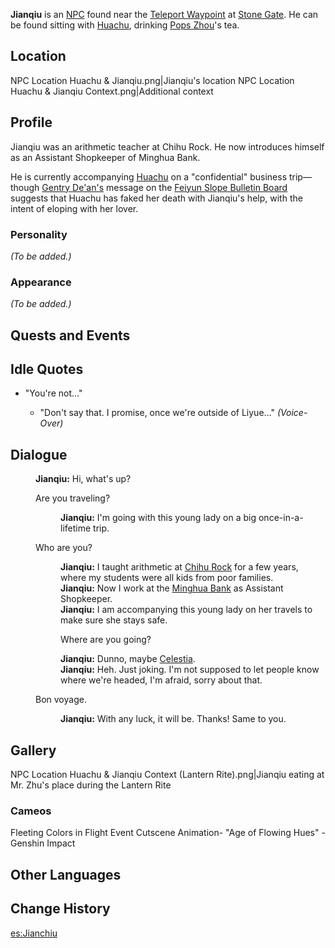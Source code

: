 {{Meta
<!-- REMOVE THIS TEMPLATE AFTER ADDING MISSING INFO -->
|missing_NPC_profile  = yes
}}
{{Character Infobox
|image            = NPC Jianqiu.png
|region           = Liyue
|type             = NPC
}}
'''Jianqiu''' is an [[NPC]] found near the [[Teleport Waypoint]] at [[Stone Gate]]. He can be found sitting with [[Huachu]], drinking [[Pops Zhou]]'s tea.

==Location==
<gallery hideaddbutton="true" captionalign="center">
NPC Location Huachu & Jianqiu.png|Jianqiu's location
NPC Location Huachu & Jianqiu Context.png|Additional context
</gallery>

==Profile==
<!-- detailed story/lore information goes here -->
Jianqiu was an arithmetic teacher at Chihu Rock.  He now introduces himself as an Assistant Shopkeeper of Minghua Bank.

He is currently accompanying [[Huachu]] on a "confidential" business trip&mdash;though [[Gentry De'an|Gentry De'an's]] message on the [[Feiyun Slope Bulletin Board#N|Feiyun Slope Bulletin Board]] suggests that Huachu has faked her death with Jianqiu's help, with the intent of eloping with her lover.

===Personality===
''(To be added.)''

===Appearance===
''(To be added.)''

==Quests and Events==
{{Quest Appearances}}

==Idle Quotes==
* "You're not..."
** {{A|VO Jianqiu 01.ogg}} "Don't say that. I promise, once we're outside of Liyue..." ''(Voice-Over)''

==Dialogue==
{{Dialogue start}}
:'''Jianqiu:''' Hi, what's up?
:{{DIcon}} Are you traveling?
::'''Jianqiu:''' I'm going with this young lady on a big once-in-a-lifetime trip.
:{{DIcon}} Who are you?
::'''Jianqiu:''' I taught arithmetic at [[Chihu Rock]] for a few years, where my students were all kids from poor families.
::'''Jianqiu:''' Now I work at the [[Minghua Bank]] as Assistant Shopkeeper.
::'''Jianqiu:''' I am accompanying this young lady on her travels to make sure she stays safe.
::{{DIcon}} Where are you going?
::'''Jianqiu:''' Dunno, maybe [[Celestia]].
::'''Jianqiu:''' Heh. Just joking. I'm not supposed to let people know where we're headed, I'm afraid, sorry about that.
:{{DIcon}} Bon voyage.
::'''Jianqiu:''' With any luck, it will be. Thanks! Same to you.
{{Dialogue end}}

==Gallery==
<gallery hideaddbutton="true" captionalign="center">
NPC Location Huachu & Jianqiu Context (Lantern Rite).png|Jianqiu eating at Mr. Zhu's place during the Lantern Rite
</gallery>

===Cameos===
<gallery hideaddbutton="true" captionalign="center">
Fleeting Colors in Flight Event Cutscene Animation- "Age of Flowing Hues" - Genshin Impact
</gallery>

==Other Languages==
{{Other Languages
|default_hidden = 1
|en      = Jianqiu
|zhs     = 鉴秋
|zhs_rm  = Jiànqiū
|zht     = 鑒秋
|zht_rm  = Jiànqiū
|ja      = 鑑秋
|ja_rm   = Kanshuu{{Assumed}}
|ko      = 감추
|ko_rm   = 
|es      = Jianchiu
|fr      = Jianqiu
|ru      = Цзянь Цю
|th      = Jianqiu
|vi      = Jianqiu
|de      = Jianqiu
|id      = Jianqiu
|pt      = Jianqiu
}}

==Change History==
{{Change History|1.0}}

[[es:Jianchiu]]